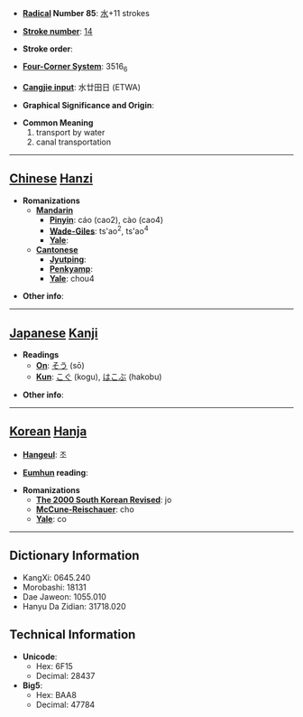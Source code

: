 * '''[[Wiktionary:Chinese radical index| Radical]] Number 85''': [[Wiktionary:Chinese radical index 水|水]]+11 strokes

* '''[[Wiktionary:Chinese total strokes index|Stroke number]]''': [[Wiktionary:Chinese total strokes index 14|14]]

* '''Stroke order''': 

* '''[[Wiktionary:Chinese four corner index|Four-Corner System]]''': 3516<sub>6</sub>

* '''[[Wiktionary:Chinese Cangjie index|Cangjie input]]''': 水廿田日 (ETWA)

* '''Graphical Significance and Origin''': 

* '''Common Meaning'''
*#transport by water
*# canal transportation


----

== [[Chinese]] [[Hanzi]] ==

* '''Romanizations'''
** '''[[Mandarin]]'''
*** '''[[Pinyin]]''': cáo (cao2), cào (cao4)
*** '''[[Wade-Giles]]''': ts'ao<sup>2</sup>, ts'ao<sup>4</sup>
*** '''[[Yale]]''': 
** '''[[Cantonese]]'''
*** '''[[Jyutping]]''':
*** '''[[Penkyamp]]''': 
*** '''[[Yale]]''': chou4

* '''Other info''': 

----

== [[Japanese]] [[Kanji]] ==

* '''Readings'''
** '''[[On]]''': [[そう]] (sō)
** '''[[Kun]]''': [[こぐ]] (kogu), [[はこぶ]] (hakobu)

* '''Other info''':  

----

== [[Korean]] [[Hanja]] ==

* '''[[Hangeul]]''': 조

* '''[[Eumhun]] reading''': 

* '''Romanizations'''
** '''[[The 2000 South Korean Revised Romanization|The 2000 South Korean Revised]]''': jo
** '''[[McCune-Reischauer]]''': cho
** '''[[Yale]]''': co

----

== Dictionary Information ==

* KangXi: 0645.240
* Morobashi: 18131
* Dae Jaweon: 1055.010
* Hanyu Da Zidian: 31718.020

== Technical Information ==

* '''Unicode''':
** Hex: 6F15
** Decimal: 28437
* '''Big5''':
** Hex: BAA8
** Decimal: 47784